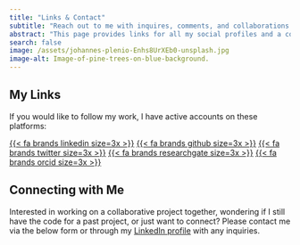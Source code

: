 ```yaml
---
title: "Links & Contact"
subtitle: "Reach out to me with inquires, comments, and collaborations."
abstract: "This page provides links for all my social profiles and a contact form."
search: false
image: /assets/johannes-plenio-Enhs8UrXEb0-unsplash.jpg
image-alt: Image-of-pine-trees-on-blue-background.
---
```


## My Links

If you would like to follow my work, I have active accounts on these platforms:

[{{< fa brands linkedin size=3x >}}](https://www.linkedin.com/in/benjamintjepkes/) [{{< fa brands github size=3x >}}](https://github.com/btjepkes) [{{< fa brands twitter size=3x >}}](https://twitter.com/BTjepkes) [{{< fa brands researchgate size=3x >}}](https://www.researchgate.net/profile/Benjamin-Tjepkes) [{{< fa brands orcid size=3x >}}](https://orcid.org/0009-0002-5524-2675)


## Connecting with Me

Interested in working on a collaborative project together, wondering if I still have the code for a past project, or just want to connect? Please contact me via the below form or through my [LinkedIn profile](https://www.linkedin.com/in/benjamintjepkes/) with any inquiries.

```{=html}

<iframe data-tally-src="https://tally.so/embed/w4BOlk?alignLeft=1&hideTitle=1&transparentBackground=1&dynamicHeight=1" loading="lazy" width="100%" height="100" frameborder="0" marginheight="0" marginwidth="0" title="Contact Form
"></iframe><script>var d=document,w="https://tally.so/widgets/embed.js",v=function(){"undefined"!=typeof Tally?Tally.loadEmbeds():d.querySelectorAll("iframe[data-tally-src]:not([src])").forEach((function(e){e.src=e.dataset.tallySrc}))};if("undefined"!=typeof Tally)v();else if(d.querySelector('script[src="'+w+'"]')==null){var s=d.createElement("script");s.src=w,s.onload=v,s.onerror=v,d.body.appendChild(s);}</script>


```


